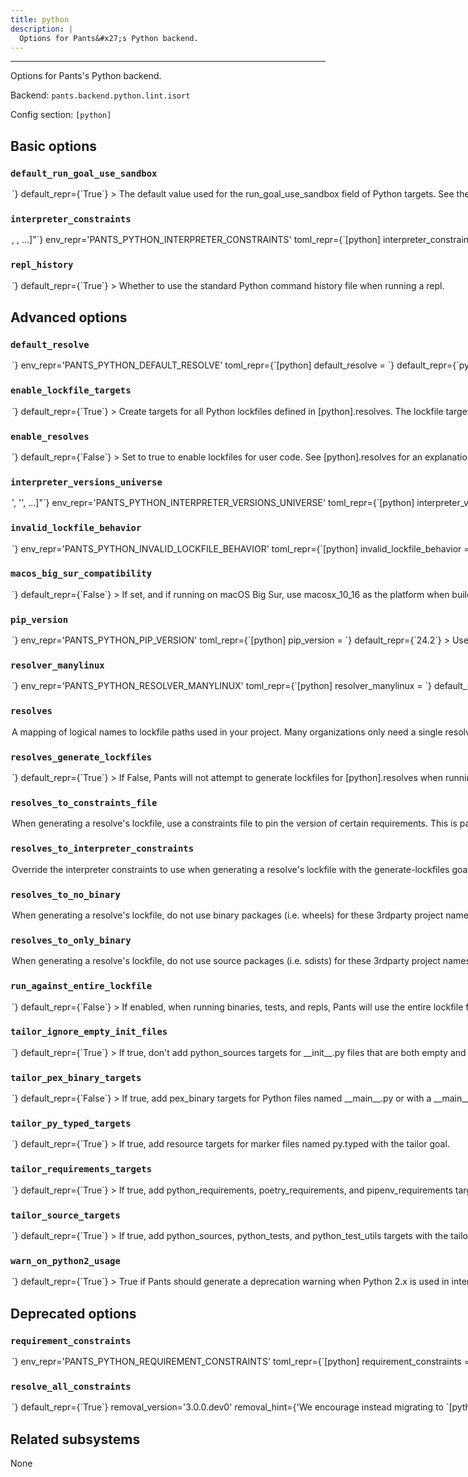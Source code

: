 ```yaml
---
title: python
description: |
  Options for Pants&#x27;s Python backend.
---
```



---

Options for Pants&#x27;s Python backend.

Backend: <span className="color--primary">`pants.backend.python.lint.isort`</span>

Config section: <span className="color--primary">`[python]`</span>

<span className={styles.options}>

## Basic options

### `default_run_goal_use_sandbox`

<Option
  cli_repr={`--[no-]python-default-run-goal-use-sandbox`}
  env_repr='PANTS_PYTHON_DEFAULT_RUN_GOAL_USE_SANDBOX'
  toml_repr={`[python]
default_run_goal_use_sandbox = <bool>`}
  default_repr={`True`}
>

The default value used for the `run_goal_use_sandbox` field of Python targets. See the relevant field for more details.

</Option>

### `interpreter_constraints`

<Option
  cli_repr={`--python-interpreter-constraints="[<requirement>, <requirement>, ...]"`}
  env_repr='PANTS_PYTHON_INTERPRETER_CONSTRAINTS'
  toml_repr={`[python]
interpreter_constraints = [
    <requirement>,
    <requirement>,
    ...,
]`}
  default_repr={`[]`}
>

The Python interpreters your codebase is compatible with.

These constraints are used as the default value for the `interpreter_constraints` field of Python targets.

Specify with requirement syntax, e.g. `'CPython>=2.7,<3'` (A CPython interpreter with version &#x3E;=2.7 AND version &#x3C;3) or `'PyPy'` (A pypy interpreter of any version). Multiple constraint strings will be ORed together.

</Option>

### `repl_history`

<Option
  cli_repr={`--[no-]python-repl-history`}
  env_repr='PANTS_PYTHON_REPL_HISTORY'
  toml_repr={`[python]
repl_history = <bool>`}
  default_repr={`True`}
>

Whether to use the standard Python command history file when running a repl.

</Option>

## Advanced options

### `default_resolve`

<Option
  cli_repr={`--python-default-resolve=<str>`}
  env_repr='PANTS_PYTHON_DEFAULT_RESOLVE'
  toml_repr={`[python]
default_resolve = <str>`}
  default_repr={`python-default`}
>

The default value used for the `resolve` field.

The name must be defined as a resolve in `[python].resolves`.

</Option>

### `enable_lockfile_targets`

<Option
  cli_repr={`--[no-]python-enable-lockfile-targets`}
  env_repr='PANTS_PYTHON_ENABLE_LOCKFILE_TARGETS'
  toml_repr={`[python]
enable_lockfile_targets = <bool>`}
  default_repr={`True`}
>

Create targets for all Python lockfiles defined in `[python].resolves`.

The lockfile targets will then be used as dependencies to the `python_requirement` targets that use them, invalidating source targets per resolve when the lockfile changes.

If another targets address is in conflict with the created lockfile target, it will shadow the lockfile target and it will not be available as a dependency for any `python_requirement` targets.

</Option>

### `enable_resolves`

<Option
  cli_repr={`--[no-]python-enable-resolves`}
  env_repr='PANTS_PYTHON_ENABLE_RESOLVES'
  toml_repr={`[python]
enable_resolves = <bool>`}
  default_repr={`False`}
>

Set to true to enable lockfiles for user code. See `[python].resolves` for an explanation of this feature.

This option is mutually exclusive with `[python].requirement_constraints`. We strongly recommend using this option because it:

1. Uses `--hash` to validate that all downloaded files are expected, which reduces the risk of supply chain attacks.
2. Enforces that all transitive dependencies are in the lockfile, whereas constraints allow you to leave off dependencies. This ensures your build is more stable and reduces the risk of supply chain attacks.
3. Allows you to have multiple lockfiles in your repository.

</Option>

### `interpreter_versions_universe`

<Option
  cli_repr={`--python-interpreter-versions-universe="['<str>', '<str>', ...]"`}
  env_repr='PANTS_PYTHON_INTERPRETER_VERSIONS_UNIVERSE'
  toml_repr={`[python]
interpreter_versions_universe = [
    '<str>',
    '<str>',
    ...,
]`}
  default_repr={`[\n  "2.7",\n  "3.5",\n  "3.6",\n  "3.7",\n  "3.8",\n  "3.9",\n  "3.10",\n  "3.11",\n  "3.12",\n  "3.13"\n]`}
>

All known Python major/minor interpreter versions that may be used by either your code or tools used by your code.

This is used by Pants to robustly handle interpreter constraints, such as knowing when generating lockfiles which Python versions to check if your code is using.

This does not control which interpreter your code will use. Instead, to set your interpreter constraints, update `[python].interpreter_constraints`, the `interpreter_constraints` field, and relevant tool options like `[isort].interpreter_constraints` to tell Pants which interpreters your code actually uses. See https://www.pantsbuild.org/2.24/docs/python/overview/interpreter-compatibility.

All elements must be the minor and major Python version, e.g. `'2.7'` or `'3.10'`. Do not include the patch version.

</Option>

### `invalid_lockfile_behavior`

<Option
  cli_repr={`--python-invalid-lockfile-behavior=<InvalidLockfileBehavior>`}
  env_repr='PANTS_PYTHON_INVALID_LOCKFILE_BEHAVIOR'
  toml_repr={`[python]
invalid_lockfile_behavior = <InvalidLockfileBehavior>`}
  one_of='error, ignore, warn'
  default_repr={`error`}
>

The behavior when a lockfile has requirements or interpreter constraints that are not compatible with what the current build is using.

We recommend keeping the default of `error` for CI builds.

Note that `warn` will still expect a Pants lockfile header, it only won&#x27;t error if the lockfile is stale and should be regenerated.

Use `ignore` to avoid needing a lockfile header at all, e.g. if you are manually managing lockfiles rather than using the `generate-lockfiles` goal.

</Option>

### `macos_big_sur_compatibility`

<Option
  cli_repr={`--[no-]python-macos-big-sur-compatibility`}
  env_repr='PANTS_PYTHON_MACOS_BIG_SUR_COMPATIBILITY'
  toml_repr={`[python]
macos_big_sur_compatibility = <bool>`}
  default_repr={`False`}
>

If set, and if running on macOS Big Sur, use `macosx_10_16` as the platform when building wheels. Otherwise, the default of `macosx_11_0` will be used. This may be required for `pip` to be able to install the resulting distribution on Big Sur.

</Option>

### `pip_version`

<Option
  cli_repr={`--python-pip-version=<str>`}
  env_repr='PANTS_PYTHON_PIP_VERSION'
  toml_repr={`[python]
pip_version = <str>`}
  default_repr={`24.2`}
>

Use this version of Pip for resolving requirements and generating lockfiles.

The value used here must be one of the Pip versions supported by the underlying PEX version. See https://www.pantsbuild.org/2.24/docs/python/overview/pex for details.

N.B.: The `latest` value selects the latest of the choices listed by PEX which is not necessarily the latest Pip version released on PyPI.

</Option>

### `resolver_manylinux`

<Option
  cli_repr={`--python-resolver-manylinux=<str>`}
  env_repr='PANTS_PYTHON_RESOLVER_MANYLINUX'
  toml_repr={`[python]
resolver_manylinux = <str>`}
  default_repr={`manylinux2014`}
>

Whether to allow resolution of manylinux wheels when resolving requirements for foreign linux platforms. The value should be a manylinux platform upper bound, e.g. `'manylinux2010'`, or else the string `'no'` to disallow.

</Option>

### `resolves`

<Option
  cli_repr={`--python-resolves="{'key1': val1, 'key2': val2, ...}"`}
  env_repr='PANTS_PYTHON_RESOLVES'
  toml_repr={`[python.resolves]
key1 = val1
key2 = val2
...`}
  default_repr={`{\n  "python-default": "3rdparty/python/default.lock"\n}`}
>

A mapping of logical names to lockfile paths used in your project.

Many organizations only need a single resolve for their whole project, which is a good default and often the simplest thing to do. However, you may need multiple resolves, such as if you use two conflicting versions of a requirement in your repository.

If you only need a single resolve, run `pants generate-lockfiles` to generate the lockfile.

If you need multiple resolves:

1. Via this option, define multiple resolve names and their lockfile paths. The names should be meaningful to your repository, such as `data-science` or `pants-plugins`.
2. Set the default with `[python].default_resolve`.
3. Update your `python_requirement` targets with the `resolve` field to declare which resolve they should be available in. They default to `[python].default_resolve`, so you only need to update targets that you want in non-default resolves. (Often you&#x27;ll set this via the `python_requirements` or `poetry_requirements` target generators)
4. Run `pants generate-lockfiles` to generate the lockfiles. If the results aren&#x27;t what you&#x27;d expect, adjust the prior step.
5. Update any targets like `python_source` / `python_sources`, `python_test` / `python_tests`, and `pex_binary` which need to set a non-default resolve with the `resolve` field.

If a target can work with multiple resolves, you can either use the `parametrize` mechanism or manually create a distinct target per resolve. See https://www.pantsbuild.org/2.24/docs/using-pants/key-concepts/targets-and-build-files for information about `parametrize`.

For example:

```
python_sources(
    resolve=parametrize("data-science", "web-app"),
)
```

You can name the lockfile paths what you would like; Pants does not expect a certain file extension or location.

Only applies if `[python].enable_resolves` is true.

</Option>

### `resolves_generate_lockfiles`

<Option
  cli_repr={`--[no-]python-resolves-generate-lockfiles`}
  env_repr='PANTS_PYTHON_RESOLVES_GENERATE_LOCKFILES'
  toml_repr={`[python]
resolves_generate_lockfiles = <bool>`}
  default_repr={`True`}
>

If False, Pants will not attempt to generate lockfiles for `[python].resolves` when running the `generate-lockfiles` goal.

This is intended to allow you to manually generate lockfiles for your own code, rather than using Pex lockfiles. For example, when adopting Pants in a project already using Poetry, you can use `poetry export --dev` to create a requirements.txt-style lockfile understood by Pants, then point `[python].resolves` to the file.

If you set this to False, Pants will not attempt to validate the metadata headers for your user lockfiles. This is useful so that you can keep `[python].invalid_lockfile_behavior` to `error` or `warn` if you&#x27;d like so that tool lockfiles continue to be validated, while user lockfiles are skipped.

Warning: it will likely be slower to install manually generated user lockfiles than Pex ones because Pants cannot as efficiently extract the subset of requirements used for a particular task. See the option `[python].run_against_entire_lockfile`.

</Option>

### `resolves_to_constraints_file`

<Option
  cli_repr={`--python-resolves-to-constraints-file="{'key1': val1, 'key2': val2, ...}"`}
  env_repr='PANTS_PYTHON_RESOLVES_TO_CONSTRAINTS_FILE'
  toml_repr={`[python.resolves_to_constraints_file]
key1 = val1
key2 = val2
...`}
  default_repr={`{}`}
>

When generating a resolve&#x27;s lockfile, use a constraints file to pin the version of certain requirements. This is particularly useful to pin the versions of transitive dependencies of your direct requirements.

See https://pip.pypa.io/en/stable/user_guide/#constraints-files for more information on the format of constraint files and how constraints are applied in Pex and pip.

Expects a dictionary of resolve names from `[python].resolves` and Python tools (e.g. `black` and `pytest`) to file paths for constraints files. For example, `{'data-science': '3rdparty/data-science-constraints.txt'}`. If a resolve is not set in the dictionary, it will not use a constraints file.

You can use the key `__default__` to set a default value for all resolves.

</Option>

### `resolves_to_interpreter_constraints`

<Option
  cli_repr={`--python-resolves-to-interpreter-constraints="{'key1': val1, 'key2': val2, ...}"`}
  env_repr='PANTS_PYTHON_RESOLVES_TO_INTERPRETER_CONSTRAINTS'
  toml_repr={`[python.resolves_to_interpreter_constraints]
key1 = val1
key2 = val2
...`}
  default_repr={`{}`}
>

Override the interpreter constraints to use when generating a resolve&#x27;s lockfile with the `generate-lockfiles` goal.

By default, each resolve from `[python].resolves` will use your global interpreter constraints set in `[python].interpreter_constraints`. With this option, you can override each resolve to use certain interpreter constraints, such as `{'data-science': ['==3.8.*']}`.

Warning: this does NOT impact the interpreter constraints used by targets within the resolve, which is instead set by the option `[python].interpreter_constraints` and the `interpreter_constraints` field. It only impacts how the lockfile is generated.

Pants will validate that the interpreter constraints of your code using a resolve are compatible with that resolve&#x27;s own constraints. For example, if your code is set to use `['==3.9.*']` via the `interpreter_constraints` field, but it&#x27;s using a resolve whose interpreter constraints are set to `['==3.7.*']`, then Pants will error explaining the incompatibility.

The keys must be defined as resolves in `[python].resolves`.

</Option>

### `resolves_to_no_binary`

<Option
  cli_repr={`--python-resolves-to-no-binary="{'key1': val1, 'key2': val2, ...}"`}
  env_repr='PANTS_PYTHON_RESOLVES_TO_NO_BINARY'
  toml_repr={`[python.resolves_to_no_binary]
key1 = val1
key2 = val2
...`}
  default_repr={`{}`}
>

When generating a resolve&#x27;s lockfile, do not use binary packages (i.e. wheels) for these 3rdparty project names.

Expects a dictionary of resolve names from `[python].resolves` and Python tools (e.g. `black` and `pytest`) to lists of project names. For example, `{'data-science': ['requests', 'numpy']}`. If a resolve is not set in the dictionary, it will have no restrictions on binary packages.

You can use the key `__default__` to set a default value for all resolves.

For each resolve, you can also use the value `:all:` to disable all binary packages: `{'data-science': [':all:']}`.

Note that some packages are tricky to compile and may fail to install when this option is used on them. See https://pip.pypa.io/en/stable/cli/pip_install/#install-no-binary for details.

</Option>

### `resolves_to_only_binary`

<Option
  cli_repr={`--python-resolves-to-only-binary="{'key1': val1, 'key2': val2, ...}"`}
  env_repr='PANTS_PYTHON_RESOLVES_TO_ONLY_BINARY'
  toml_repr={`[python.resolves_to_only_binary]
key1 = val1
key2 = val2
...`}
  default_repr={`{}`}
>

When generating a resolve&#x27;s lockfile, do not use source packages (i.e. sdists) for these 3rdparty project names, e.g `['django', 'requests']`.

Expects a dictionary of resolve names from `[python].resolves` and Python tools (e.g. `black` and `pytest`) to lists of project names. For example, `{'data-science': ['requests', 'numpy']}`. If a resolve is not set in the dictionary, it will have no restrictions on source packages.

You can use the key `__default__` to set a default value for all resolves.

For each resolve you can use the value `:all:` to disable all source packages: `{'data-science': [':all:']}`.

Packages without binary distributions will fail to install when this option is used on them. See https://pip.pypa.io/en/stable/cli/pip_install/#install-only-binary for details.

</Option>

### `run_against_entire_lockfile`

<Option
  cli_repr={`--[no-]python-run-against-entire-lockfile`}
  env_repr='PANTS_PYTHON_RUN_AGAINST_ENTIRE_LOCKFILE'
  toml_repr={`[python]
run_against_entire_lockfile = <bool>`}
  default_repr={`False`}
>

If enabled, when running binaries, tests, and repls, Pants will use the entire lockfile file instead of just the relevant subset.

If you are using Pex lockfiles, we generally do not recommend this. You will already get similar performance benefits to this option, without the downsides.

Otherwise, this option can improve performance and reduce cache size. But it has two consequences: 1) All cached test results will be invalidated if any requirement in the lockfile
changes, rather than just those that depend on the changed requirement. 2) Requirements unneeded by a test/run/repl will be present on the sys.path, which
might in rare cases cause their behavior to change.

This option does not affect packaging deployable artifacts, such as PEX files, wheels and cloud functions, which will still use just the exact subset of requirements needed.

</Option>

### `tailor_ignore_empty_init_files`

<Option
  cli_repr={`--[no-]python-tailor-ignore-empty-init-files`}
  env_repr='PANTS_PYTHON_TAILOR_IGNORE_EMPTY_INIT_FILES'
  toml_repr={`[python]
tailor_ignore_empty_init_files = <bool>`}
  default_repr={`True`}
>

If true, don&#x27;t add `python_sources` targets for `__init__.py` files that are both empty and where there are no other Python files in the directory.

Empty and solitary `__init__.py` files usually exist as import scaffolding rather than true library code, so it can be noisy to add BUILD files.

Even if this option is set to true, Pants will still ensure the empty `__init__.py` files are included in the sandbox when running processes.

If you set to false, you may also want to set `[python-infer].init_files = "always"`.

</Option>

### `tailor_pex_binary_targets`

<Option
  cli_repr={`--[no-]python-tailor-pex-binary-targets`}
  env_repr='PANTS_PYTHON_TAILOR_PEX_BINARY_TARGETS'
  toml_repr={`[python]
tailor_pex_binary_targets = <bool>`}
  default_repr={`False`}
>

If true, add `pex_binary` targets for Python files named `__main__.py` or with a `__main__` clause with the `tailor` goal.

</Option>

### `tailor_py_typed_targets`

<Option
  cli_repr={`--[no-]python-tailor-py-typed-targets`}
  env_repr='PANTS_PYTHON_TAILOR_PY_TYPED_TARGETS'
  toml_repr={`[python]
tailor_py_typed_targets = <bool>`}
  default_repr={`True`}
>

If true, add `resource` targets for marker files named `py.typed` with the `tailor` goal.

</Option>

### `tailor_requirements_targets`

<Option
  cli_repr={`--[no-]python-tailor-requirements-targets`}
  env_repr='PANTS_PYTHON_TAILOR_REQUIREMENTS_TARGETS'
  toml_repr={`[python]
tailor_requirements_targets = <bool>`}
  default_repr={`True`}
>

If true, add `python_requirements`, `poetry_requirements`, and `pipenv_requirements` target generators with the `tailor` goal.

`python_requirements` targets are added for any file that matches the pattern `*requirements*.txt`. You will need to manually add `python_requirements` for different file names like `reqs.txt`.

`poetry_requirements` targets are added for `pyproject.toml` files with `[tool.poetry` in them.

</Option>

### `tailor_source_targets`

<Option
  cli_repr={`--[no-]python-tailor-source-targets`}
  env_repr='PANTS_PYTHON_TAILOR_SOURCE_TARGETS'
  toml_repr={`[python]
tailor_source_targets = <bool>`}
  default_repr={`True`}
>

If true, add `python_sources`, `python_tests`, and `python_test_utils` targets with the `tailor` goal.

</Option>

### `warn_on_python2_usage`

<Option
  cli_repr={`--[no-]python-warn-on-python2-usage`}
  env_repr='PANTS_PYTHON_WARN_ON_PYTHON2_USAGE'
  toml_repr={`[python]
warn_on_python2_usage = <bool>`}
  default_repr={`True`}
>

True if Pants should generate a deprecation warning when Python 2.x is used in interpreter constraints.

As of Pants v2.24.x and later, Pants will no longer be tested regularly with Python 2.7.x. As such, going forward, Pants may or may not work with Python 2.7. This option allows disabling the deprecation warning announcing this policy change.

</Option>

## Deprecated options

### `requirement_constraints`

<Option
  cli_repr={`--python-requirement-constraints=<file_option>`}
  env_repr='PANTS_PYTHON_REQUIREMENT_CONSTRAINTS'
  toml_repr={`[python]
requirement_constraints = <file_option>`}
  default_repr={`None`}
  removal_version='3.0.0.dev0'
  removal_hint={'We encourage instead migrating to `[python].enable_resolves` and `[python].resolves`, which is an improvement over this option. The `[python].resolves` feature ensures that your lockfiles are fully comprehensive, i.e. include all transitive dependencies; uses hashes for better supply chain security; and supports advanced features like VCS and local requirements, along with options `[python].resolves_to_only_binary`.<br /><br />To migrate, stop setting `[python].requirement_constraints` and `[python].resolve_all_constraints`, and instead set `[python].enable_resolves` to `true`. Then, run `pants generate-lockfiles`.'}
>

When resolving third-party requirements for your own code (vs. tools you run), use this constraints file to determine which versions to use.

Mutually exclusive with `[python].enable_resolves`, which we generally recommend as an improvement over constraints file.

See https://pip.pypa.io/en/stable/user_guide/#constraints-files for more information on the format of constraint files and how constraints are applied in Pex and pip.

This only applies when resolving user requirements, rather than tools you run like Black and Pytest. To constrain tools, set `[tool].lockfile`, e.g. `[black].lockfile`.

</Option>

### `resolve_all_constraints`

<Option
  cli_repr={`--[no-]python-resolve-all-constraints`}
  env_repr='PANTS_PYTHON_RESOLVE_ALL_CONSTRAINTS'
  toml_repr={`[python]
resolve_all_constraints = <bool>`}
  default_repr={`True`}
  removal_version='3.0.0.dev0'
  removal_hint={'We encourage instead migrating to `[python].enable_resolves` and `[python].resolves`, which is an improvement over this option. The `[python].resolves` feature ensures that your lockfiles are fully comprehensive, i.e. include all transitive dependencies; uses hashes for better supply chain security; and supports advanced features like VCS and local requirements, along with options `[python].resolves_to_only_binary`.<br /><br />To migrate, stop setting `[python].requirement_constraints` and `[python].resolve_all_constraints`, and instead set `[python].enable_resolves` to `true`. Then, run `pants generate-lockfiles`.'}
>

(Only relevant when using `[python].requirement_constraints.`) If enabled, when resolving requirements, Pants will first resolve your entire constraints file as a single global resolve. Then, if the code uses a subset of your constraints file, Pants will extract the relevant requirements from that global resolve so that only what&#x27;s actually needed gets used. If disabled, Pants will not use a global resolve and will resolve each subset of your requirements independently.

Usually this option should be enabled because it can result in far fewer resolves.

</Option>

## Related subsystems

None

</span>
